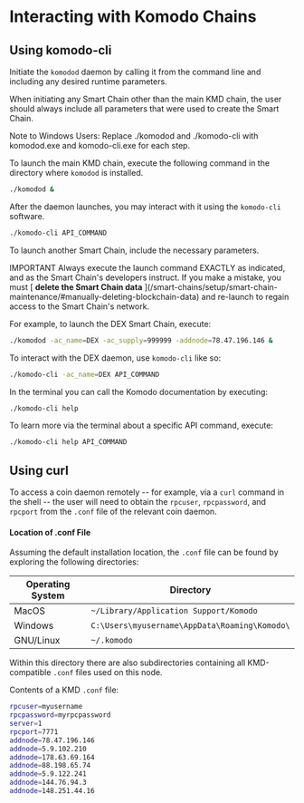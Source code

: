 
# Interacting with Komodo Chains

## Using komodo-cli

Initiate the `komodod` daemon by calling it from the command line and including any desired runtime parameters.

When initiating any Smart Chain other than the main KMD chain, the user should always include all parameters that were used to create the Smart Chain.

<Note>
  Note to Windows Users: Replace ./komodod and ./komodo-cli with komodod.exe and
  komodo-cli.exe for each step.
</Note>

To launch the main KMD chain, execute the following command in the directory where `komodod` is installed.

```bash
./komodod &
```

After the daemon launches, you may interact with it using the `komodo-cli` software.

```bash
./komodo-cli API_COMMAND
```

To launch another Smart Chain, include the necessary parameters.

<Note>
  IMPORTANT Always execute the launch command EXACTLY as indicated, and as the
  Smart Chain's developers instruct. If you make a mistake, you must [
  <b>delete the Smart Chain data</b>
  ](/smart-chains/setup/smart-chain-maintenance/#manually-deleting-blockchain-data)
  and re-launch to regain access to the Smart Chain's network.
</Note>

For example, to launch the DEX Smart Chain, execute:

```bash
./komodod -ac_name=DEX -ac_supply=999999 -addnode=78.47.196.146 &
```

To interact with the DEX daemon, use `komodo-cli` like so:

```bash
./komodo-cli -ac_name=DEX API_COMMAND
```

In the terminal you can call the Komodo documentation by executing:

```bash
./komodo-cli help
```

To learn more via the terminal about a specific API command, execute:

```bash
./komodo-cli help API_COMMAND
```

## Using curl

To access a coin daemon remotely -- for example, via a `curl` command in the shell -- the user will need to obtain the `rpcuser`, `rpcpassword`, and `rpcport` from the `.conf` file of the relevant coin daemon.

#### Location of .conf File

Assuming the default installation location, the `.conf` file can be found by exploring the following directories:

| Operating System | Directory                                     |
| ---------------- | --------------------------------------------- |
| MacOS            | `~/Library/Application Support/Komodo`        |
| Windows          | `C:\Users\myusername\AppData\Roaming\Komodo\` |
| GNU/Linux        | `~/.komodo`                                   |

Within this directory there are also subdirectories containing all KMD-compatible `.conf` files used on this node.

Contents of a KMD `.conf` file:

```bash
rpcuser=myusername
rpcpassword=myrpcpassword
server=1
rpcport=7771
addnode=78.47.196.146
addnode=5.9.102.210
addnode=178.63.69.164
addnode=88.198.65.74
addnode=5.9.122.241
addnode=144.76.94.3
addnode=148.251.44.16
```
